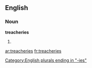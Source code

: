 ==English==
===Noun===
'''treacheries'''

# {{plural of|[[treachery]]}}

[[Category:English plurals ending in "-ies"]]

[[ar:treacheries]]
[[fr:treacheries]]